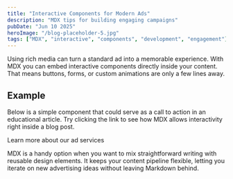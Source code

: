 ```yaml
---
title: "Interactive Components for Modern Ads"
description: "MDX tips for building engaging campaigns"
pubDate: "Jun 10 2025"
heroImage: "/blog-placeholder-5.jpg"
tags: ["MDX", "interactive", "components", "development", "engagement"]
---
```


Using rich media can turn a standard ad into a memorable experience. With MDX you can embed interactive components directly inside your content. That means buttons, forms, or custom animations are only a few lines away.

## Example

Below is a simple component that could serve as a call to action in an educational article. Try clicking the link to see how MDX allows interactivity right inside a blog post.


<HeaderLink href="#" onclick="alert('Thanks for clicking!')">
  Learn more about our ad services
</HeaderLink>

MDX is a handy option when you want to mix straightforward writing with reusable design elements. It keeps your content pipeline flexible, letting you iterate on new advertising ideas without leaving Markdown behind.
